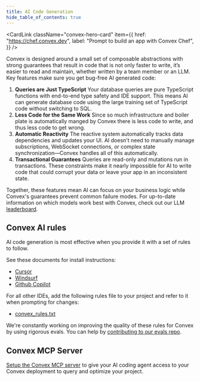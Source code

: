 ```yaml
---
title: AI Code Generation
hide_table_of_contents: true
---
```


<CardLink
  className="convex-hero-card"
  item={{
    href: "https://chef.convex.dev",
    label: "Prompt to build an app with Convex Chef",
  }}
/>

Convex is designed around a small set of composable abstractions with strong
guarantees that result in code that is not only faster to write, it’s easier to
read and maintain, whether written by a team member or an LLM. Key features make
sure you get bug-free AI generated code:

1. **Queries are Just TypeScript** Your database queries are pure TypeScript
   functions with end-to-end type safety and IDE support. This means AI can
   generate database code using the large training set of TypeScript code
   without switching to SQL.
1. **Less Code for the Same Work** Since so much infrastructure and boiler plate
   is automatically manged by Convex there is less code to write, and thus less
   code to get wrong.
1. **Automatic Reactivity** The reactive system automatically tracks data
   dependencies and updates your UI. AI doesn't need to manually manage
   subscriptions, WebSocket connections, or complex state synchronization—Convex
   handles all of this automatically.
1. **Transactional Guarantees** Queries are read-only and mutations run in
   transactions. These constraints make it nearly impossible for AI to write
   code that could corrupt your data or leave your app in an inconsistent state.

Together, these features mean AI can focus on your business logic while Convex's
guarantees prevent common failure modes. For up-to-date information on which
models work best with Convex, check out our LLM
[leaderboard](https://convex.dev/llm-leaderboard).

## Convex AI rules

AI code generation is most effective when you provide it with a set of rules to
follow.

See these documents for install instructions:

- [Cursor](/ai/using-cursor.mdx#add-convex-cursorrules)
- [Windsurf](/ai/using-windsurf.mdx#add-convex-rules)
- [Github Copilot](/ai/using-github-copilot.mdx#add-convex-instructions)

For all other IDEs, add the following rules file to your project and refer to it
when prompting for changes:

- [convex_rules.txt](https://convex.link/convex_rules.txt)

We're constantly working on improving the quality of these rules for Convex by
using rigorous evals. You can help by
[contributing to our evals repo](https://github.com/get-convex/convex-evals).

## Convex MCP Server

[Setup the Convex MCP server](/ai/convex-mcp-server.mdx) to give your AI coding
agent access to your Convex deployment to query and optimize your project.
